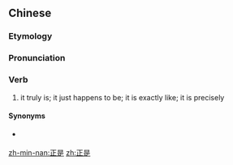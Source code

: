 ==Chinese==
{{zh-forms}}

===Etymology===
{{rfe|lang=zh}}

===Pronunciation===
{{zh-pron
|m=zhèngshì
|c=zing3 si6
|mn=qz:chiàⁿ-sǐ/tw,xm,zz:chiàⁿ-sī/xm,zz:chèng-sī
|cat=v
}}

===Verb===
{{zh-verb}}

# it truly is; it just happens to be; it is exactly like; it is precisely
#: {{zh-x|這 正是 我 要 問 的。|That is '''exactly''' what I'd like to ask.}}

====Synonyms====
* {{qualifier|Cantonese|Hakka}} {{zh-l|正係}}

[[zh-min-nan:正是]]
[[zh:正是]]